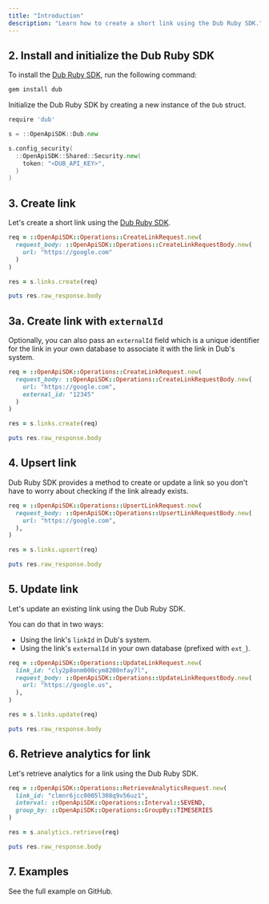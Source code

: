 ```yaml
---
title: "Introduction"
description: "Learn how to create a short link using the Dub Ruby SDK."
---
```



<Prerequisites />

## 2. Install and initialize the Dub Ruby SDK

<Steps titleSize="h3">

<Step title="Install">

To install the [Dub Ruby SDK](https://d.to/ruby), run the following command:

```bash bash
gem install dub
```

</Step>

<Step title="Initialize">

Initialize the Dub Ruby SDK by creating a new instance of the `Dub` struct.

```go
require 'dub'

s = ::OpenApiSDK::Dub.new

s.config_security(
  ::OpenApiSDK::Shared::Security.new(
    token: "<DUB_API_KEY>",
  )
)
```

</Step>

</Steps>

## 3. Create link

Let's create a short link using the [Dub Ruby SDK](https://d.to/ruby).

```ruby index.rb
req = ::OpenApiSDK::Operations::CreateLinkRequest.new(
  request_body: ::OpenApiSDK::Operations::CreateLinkRequestBody.new(
    url: "https://google.com"
  )
)

res = s.links.create(req)

puts res.raw_response.body
```

<Accordion title="Full list of available attributes for the Link model">
  <LinkArguments />
</Accordion>

## 3a. Create link with `externalId`

Optionally, you can also pass an `externalId` field which is a unique identifier for the link in your own database to associate it with the link in Dub's system.

```ruby index.rb
req = ::OpenApiSDK::Operations::CreateLinkRequest.new(
  request_body: ::OpenApiSDK::Operations::CreateLinkRequestBody.new(
    url: "https://google.com",
    external_id: "12345"
  )
)

res = s.links.create(req)

puts res.raw_response.body
```

## 4. Upsert link

Dub Ruby SDK provides a method to create or update a link so you don't have to worry about checking if the link already exists.

```ruby index.rb
req = ::OpenApiSDK::Operations::UpsertLinkRequest.new(
  request_body: ::OpenApiSDK::Operations::UpsertLinkRequestBody.new(
    url: "https://google.com",
  ),
)

res = s.links.upsert(req)

puts res.raw_response.body
```

## 5. Update link

Let's update an existing link using the Dub Ruby SDK.

You can do that in two ways:

- Using the link's `linkId` in Dub's system.
- Using the link's `externalId` in your own database (prefixed with `ext_`).

```ruby index.rb
req = ::OpenApiSDK::Operations::UpdateLinkRequest.new(
  link_id: "cly2p8onm000cym8200nfay7l",
  request_body: ::OpenApiSDK::Operations::UpdateLinkRequestBody.new(
    url: "https://google.us",
  ),
)

res = s.links.update(req)

puts res.raw_response.body
```

## 6. Retrieve analytics for link

Let's retrieve analytics for a link using the Dub Ruby SDK.

```ruby index.rb
req = ::OpenApiSDK::Operations::RetrieveAnalyticsRequest.new(
  link_id: "clmnr6jcc0005l308q9v56uz1",
  interval: ::OpenApiSDK::Operations::Interval::SEVEND,
  group_by: ::OpenApiSDK::Operations::GroupBy::TIMESERIES
)

res = s.analytics.retrieve(req)

puts res.raw_response.body
```

## 7. Examples

<CardGroup cols={2}>
  <Card
    title="Ruby Example"
    icon="arrow-up-right-from-square"
    href="https://github.com/dubinc/examples/tree/main/ruby"
  >
    See the full example on GitHub.
  </Card>
</CardGroup>
